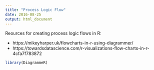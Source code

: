 ```yaml
---
title: "Process Logic Flow"
date: 2016-08-25
output: html_document
---
```


Reources for creating process logic flows in R:

* https://mikeyharper.uk/flowcharts-in-r-using-diagrammer/
* https://towardsdatascience.com/r-visualizations-flow-charts-in-r-4cfa7f783872

```r
library(DiagrammeR)
```
